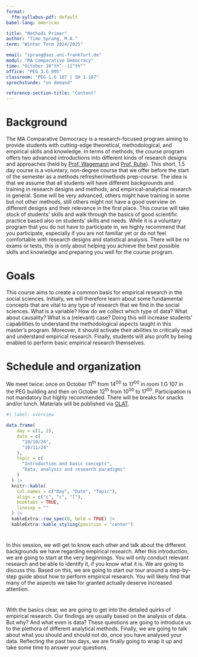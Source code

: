 ```yaml
---
format:
  ffm-syllabus-pdf: default
babel-lang: american

title: "Methods Primer"
author: "Timo Sprang, M.A."
term: "Winter Term 2024/2025"

email: "sprang@soz.uni-frankfurt.de"
modul: "MA Comparative Democracy"
time: "October 10^th^--11^th^"
office: "PEG 3.G 095"
classroom: "PEG 1.G 107 | SH 1.107"
sprechstunde: "on demand"

reference-section-title: "Content"
---
```


# Background

The MA Comparative Democracy is a research-focused program aiming to provide students with cutting-edge theoretical, methodological, and empirical skills and knowledge. In terms of methods, the course program offers two advanced introductions into different kinds of research designs and approaches (held by [Prof. Wagemann](https://www.fb03.uni-frankfurt.de/137509869/Prof__Dr__Claudius_Wagemann) and [Prof. Ruhe](https://www.fb03.uni-frankfurt.de/73741943/Prof__Dr__Constantin_Ruhe)). This short, 1.5 day course is a voluntary, non-degree course that we offer before the start of the semester as a methods refresher/methods prep-course. The idea is that we assume that all students will have different backgrounds and training in research designs and methods, and empirical-analytical research in general. Some will be very advanced, others might have training in some but not other methods, still others might not have a good overview on different designs and their relevance in the first place. This course will take stock of students' skills and walk through the basics of good scientific practice based also on students' skills and needs. While it is a voluntary program that you do not have to participate in, we highly recommend that you participate, especially if you are not familiar yet or do not feel comfortable with research designs and statistical analysis. There will be no exams or tests, this is only about helping you achieve the best possible skills and knowledge and preparing you well for the course program.

# Goals

This course aims to create a common basis for empirical research in the social sciences. Initially, we will therefore learn about some fundamental concepts that are vital to any type of research that we find in the social sciences. What is a variable? How do we collect which type of data? What about causality? What is a (relevant) case? Doing this will increase students' capabilities to understand the methodological aspects taught in this master's program. Moreover, it should activate their abilities to critically read and understand empirical research. Finally, students will also profit by being enabled to perform basic empirical research themselves.

# Schedule and organization

We meet twice: once on October 11^th^ from 14^00^ to 17^00^ in room 1.G 107 in the PEG building and then on October 12^th^ from 10^00^ to 17^00^. Participation is not mandatory but highly recommended. There will be breaks for snacks and/or lunch. Materials will be published via [OLAT](https://olat-ce.server.uni-frankfurt.de/olat/auth/RepositoryEntry/22609723402).

```r
#| label: overview

data.frame(
    day = c(1, 2),
    date = c(
      "10/10/24",
      "10/11/24"
    ),
    topic = c(
      "Introduction and basic concepts",
      "Data, analysis and research paradigms"
    )
  ) |>
  knitr::kable(
    col.names = c("Day", "Date", "Topic"),
    align = c("c", "c", "l"),
    booktabs = TRUE,
    linesep = ""
  ) |>
  kableExtra::row_spec(0, bold = TRUE) |>
  kableExtra::kable_styling(position = "center")
```

# \textcolor{gublue}{11\textsuperscript{th} of October, 14\textsuperscript{00}--17\textsuperscript{00}: Introduction and basic concepts}

In this session, we will get to know each other and talk about the different backgrounds we have regarding empirical research. After this introduction, we are going to start at the very beginnings. You will only conduct relevant research and be able to identify it, if you know what it is. We are going to discuss this. Based on this, we are going to start our tour around a step-by-step guide about how to perform empirical research. You will likely find that many of the aspects we take for granted actually deserve increased attention.

# \textcolor{gublue}{12\textsuperscript{th} of October, 10\textsuperscript{00}--17\textsuperscript{00}: Data, analysis and research paradigms}

With the basics clear, we are going to get into the detailed quirks of empirical research. Our findings are usually based on the analysis of data. But why? And what even is data? These questions are going to introduce us to the plethora of different analytical methods. Finally, we are going to talk about what you should and should not do, once you have analysed your data. Reflecting the past two days, we are finally going to wrap it up and take some time to answer your questions.